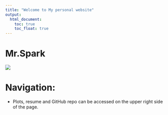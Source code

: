 ```yaml
---
title: "Welcome to My personal website"
output: 
  html_document:
    toc: true
    toc_float: true
---
```


# Mr.Spark

![](picture/logic.jpg)

# Navigation: 
- Plots, resume and GitHub repo can be accessed on the upper right side of the page. 







